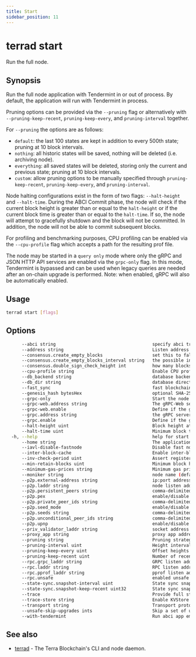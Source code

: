 ```yaml
---
title: Start
sidebar_position: 11
---
```


# terrad start

Run the full node. 

## Synopsis

Run the full node application with Tendermint in or out of process. By
default, the application will run with Tendermint in process.

Pruning options can be provided via the `--pruning` flag or alternatively with `--pruning-keep-recent`,
`pruning-keep-every`, and `pruning-interval` together.

For `--pruning` the options are as follows:

- `default`: the last 100 states are kept in addition to every 500th state; pruning at 10 block intervals.
- `nothing`: all historic states will be saved, nothing will be deleted (i.e. archiving node). 
- `everything`: all saved states will be deleted, storing only the current and previous state; pruning at 10 block intervals. 
- `custom`: allow pruning options to be manually specified through `pruning-keep-recent`, `pruning-keep-every`, and `pruning-interval`. 

Node halting configurations exist in the form of two flags: `--halt-height` and `--halt-time`. During the ABCI Commit phase, the node will check if the current block height is greater than or equal to the `halt-height` or if the current block time is greater than or equal to the `halt-time`. If so, the node will attempt to gracefully shutdown and the block will not be committed. In addition, the node will not be able to commit subsequent blocks.

For profiling and benchmarking purposes, CPU profiling can be enabled via the `--cpu-profile` flag which accepts a path for the resulting prof file.

The node may be started in a `query only` mode where only the gRPC and JSON HTTP API services are enabled via the `grpc-only` flag. In this mode, Tendermint is bypassed and can be used when legacy queries are needed after an on-chain upgrade is performed. Note: when enabled, gRPC will also be automatically enabled.


## Usage

```sh Terrad
terrad start [flags]
```

## Options

```sh Terrad
      --abci string                                     specify abci transport (socket | grpc) (default "socket")
      --address string                                  Listen address (default "tcp://0.0.0.0:26658")
      --consensus.create_empty_blocks                   set this to false to only produce blocks when there are txs or when the AppHash changes (default true)
      --consensus.create_empty_blocks_interval string   the possible interval between empty blocks (default "0s")
      --consensus.double_sign_check_height int          how many blocks to look back to check existence of the node`s consensus votes before joining consensus
      --cpu-profile string                              Enable CPU profiling and write to the provided file
      --db_backend string                               database backend: goleveldb | cleveldb | boltdb | rocksdb | badgerdb (default "goleveldb")
      --db_dir string                                   database directory (default "data")
      --fast_sync                                       fast blockchain syncing (default true)
      --genesis_hash bytesHex                           optional SHA-256 hash of the genesis file
      --grpc-only                                       Start the node in gRPC query only mode (no Tendermint process is started)
      --grpc-web.address string                         The gRPC-Web server address to listen on (default "0.0.0.0:9091")
      --grpc-web.enable                                 Define if the gRPC-Web server should be enabled. (Note: gRPC must also be enabled.) (default true)
      --grpc.address string                             the gRPC server address to listen on (default "0.0.0.0:9090")
      --grpc.enable                                     Define if the gRPC server should be enabled (default true)
      --halt-height uint                                Block height at which to gracefully halt the chain and shutdown the node
      --halt-time uint                                  Minimum block time (in Unix seconds) at which to gracefully halt the chain and shutdown the node
  -h, --help                                            help for start
      --home string                                     The application home directory (default "terra")
      --iavl-disable-fastnode                           Disable fast node for IAVL tree (default true)
      --inter-block-cache                               Enable inter-block caching (default true)
      --inv-check-period uint                           Assert registered invariants every N blocks
      --min-retain-blocks uint                          Minimum block height offset during ABCI commit to prune Tendermint blocks
      --minimum-gas-prices string                       Minimum gas prices to accept for transactions; Any fee in a tx must meet this minimum (e.g. 0.01photino;0.0001stake)
      --moniker string                                  node name (default "Evans-MacBook-Air.local")
      --p2p.external-address string                     ip:port address to advertise to peers for them to dial
      --p2p.laddr string                                node listen address. (0.0.0.0:0 means any interface, any port) (default "tcp://0.0.0.0:26656")
      --p2p.persistent_peers string                     comma-delimited ID@host:port persistent peers
      --p2p.pex                                         enable/disable Peer-Exchange (default true)
      --p2p.private_peer_ids string                     comma-delimited private peer IDs
      --p2p.seed_mode                                   enable/disable seed mode
      --p2p.seeds string                                comma-delimited ID@host:port seed nodes
      --p2p.unconditional_peer_ids string               comma-delimited IDs of unconditional peers
      --p2p.upnp                                        enable/disable UPNP port forwarding
      --priv_validator_laddr string                     socket address to listen on for connections from external priv_validator process
      --proxy_app string                                proxy app address, or one of: `kvstore`, `persistent_kvstore`, `counter`, `e2e` or `noop` for local testing. (default "tcp://127.0.0.1:26658")
      --pruning string                                  Pruning strategy (default|nothing|everything|custom) (default "default")
      --pruning-interval uint                           Height interval at which pruned heights are removed from disk (ignored if pruning is not `custom`)
      --pruning-keep-every uint                         Offset heights to keep on disk after `keep-every` (ignored if pruning is not `custom`)
      --pruning-keep-recent uint                        Number of recent heights to keep on disk (ignored if pruning is not `custom`)
      --rpc.grpc_laddr string                           GRPC listen address (BroadcastTx only). Port required
      --rpc.laddr string                                RPC listen address. Port required (default "tcp://127.0.0.1:26657")
      --rpc.pprof_laddr string                          pprof listen address (https://golang.org/pkg/net/http/pprof)
      --rpc.unsafe                                      enabled unsafe rpc methods
      --state-sync.snapshot-interval uint               State sync snapshot interval
      --state-sync.snapshot-keep-recent uint32          State sync snapshot to keep (default 2)
      --trace                                           Provide full stack traces for errors in ABCI Log
      --trace-store string                              Enable KVStore tracing to an output file
      --transport string                                Transport protocol: socket, grpc (default "socket")
      --unsafe-skip-upgrades ints                       Skip a set of upgrade heights to continue the old binary
      --with-tendermint                                 Run abci app embedded in-process with tendermint (default true)
```

## See also

* [terrad](./terrad.mdx)	 - The Terra Blockchain's CLI and node daemon. 


